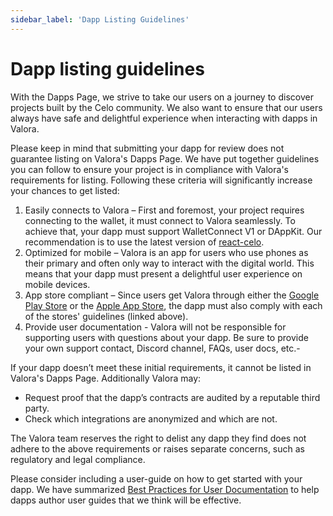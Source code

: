 ```yaml
---
sidebar_label: 'Dapp Listing Guidelines'
---
```


# Dapp listing guidelines

With the Dapps Page, we strive to take our users on a journey to
discover projects built by the Celo community. We also want to ensure
that our users always have safe and delightful experience when
interacting with dapps in Valora.

Please keep in mind that submitting your dapp for review does not
guarantee listing on Valora's Dapps Page. We have put together
guidelines you can follow to ensure your project is in compliance with
Valora's requirements for listing. Following these criteria will
significantly increase your chances to get listed:

1. Easily connects to Valora – First and foremost, your project
   requires connecting to the wallet, it must connect to Valora
   seamlessly. To achieve that, your dapp must support WalletConnect V1
   or DAppKit. Our recommendation is to use the latest version of
   [react-celo](https://github.com/celo-org/react-celo).
2. Optimized for mobile – Valora is an app for users who use phones as
   their primary and often only way to interact with the digital
   world. This means that your dapp must present a delightful user
   experience on mobile devices.
3. App store compliant – Since users get Valora through either the
   [Google Play
   Store](https://play.google.com/about/developer-content-policy/) or
   the [Apple App
   Store](https://developer.apple.com/app-store/review/guidelines/),
   the dapp must also comply with each of the stores' guidelines
   (linked above).
4. Provide user documentation - Valora will not be responsible for
   supporting users with questions about your dapp. Be sure to provide
   your own support contact, Discord channel, FAQs, user docs, etc.-

If your dapp doesn’t meet these initial requirements, it cannot be
listed in Valora's Dapps Page. Additionally Valora may:

- Request proof that the dapp’s contracts are audited by a reputable
  third party.
- Check which integrations are anonymized and which are not.

The Valora team reserves the right to delist any dapp they find does
not adhere to the above requirements or raises separate concerns, such
as regulatory and legal compliance.

Please consider including a user-guide on how to get started with your
dapp. We have summarized [Best Practices for User
Documentation](user-documentation-best-practices) to help dapps author
user guides that we think will be effective.
